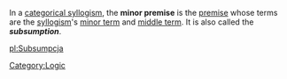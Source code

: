 In a [[categorical syllogism]], the '''minor premise''' is the [[premise]] whose terms are the [[syllogism]]'s [[minor term]] and [[middle term]]. It is also called the '''''subsumption'''''.

[[Category:Logic]]
{{FOLDOC}}
{{philo-stub}}

[[pl:Subsumpcja]]
